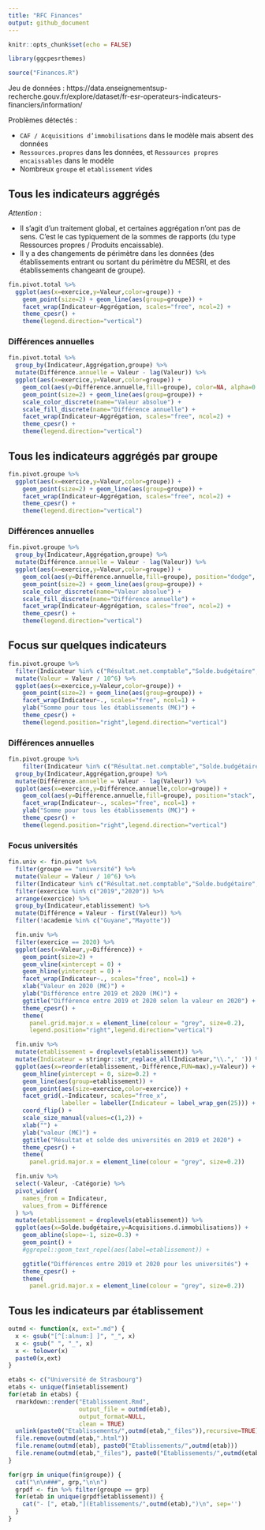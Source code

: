 ```yaml
---
title: "RFC Finances"
output: github_document
---
```


```r
knitr::opts_chunk$set(echo = FALSE)

library(ggcpesrthemes)

source("Finances.R")
```

Jeu de données :
https://data.enseignementsup-recherche.gouv.fr/explore/dataset/fr-esr-operateurs-indicateurs-financiers/information/


Problèmes détectés :

- `CAF / Acquisitions d’immobilisations` dans le modèle mais absent des données
- `Ressources.propres` dans les données, et `Ressources propres encaissables` dans le modèle
- Nombreux `groupe` et `etablissement` vides

## Tous les indicateurs aggrégés

_Attention_ : 

- Il s'agit d'un traitement global, et certaines aggrégation n'ont pas de sens. C'est le cas typiquement de la sommes de rapports (du type Ressources propres / Produits encaissable).
- Il y a des changements de périmètre dans les données (des établissements entrant ou sortant du périmètre du MESRI, et des établissements changeant de groupe).


```r
fin.pivot.total %>%
  ggplot(aes(x=exercice,y=Valeur,color=groupe)) +
    geom_point(size=2) + geom_line(aes(group=groupe)) +
    facet_wrap(Indicateur~Aggrégation, scales="free", ncol=2) +
    theme_cpesr() +
    theme(legend.direction="vertical")
```

### Différences annuelles

```r
fin.pivot.total %>%
  group_by(Indicateur,Aggrégation,groupe) %>%
  mutate(Différence.annuelle = Valeur - lag(Valeur)) %>%
  ggplot(aes(x=exercice,y=Valeur,color=groupe)) +
    geom_col(aes(y=Différence.annuelle,fill=groupe), color=NA, alpha=0.5) +
    geom_point(size=2) + geom_line(aes(group=groupe)) +
    scale_color_discrete(name="Valeur absolue") +
    scale_fill_discrete(name="Différence annuelle") +  
    facet_wrap(Indicateur~Aggrégation, scales="free", ncol=2) +
    theme_cpesr() +
    theme(legend.direction="vertical")
```

## Tous les indicateurs aggrégés par groupe

```r
fin.pivot.groupe %>% 
  ggplot(aes(x=exercice,y=Valeur,color=groupe)) +
    geom_point(size=2) + geom_line(aes(group=groupe)) +
    facet_wrap(Indicateur~Aggrégation, scales="free", ncol=2) +
    theme_cpesr() +
    theme(legend.direction="vertical")
```

### Différences annuelles

```r
fin.pivot.groupe %>%
  group_by(Indicateur,Aggrégation,groupe) %>%
  mutate(Différence.annuelle = Valeur - lag(Valeur)) %>%
  ggplot(aes(x=exercice,y=Valeur,color=groupe)) +
    geom_col(aes(y=Différence.annuelle,fill=groupe), position="dodge", color=NA, alpha=0.5) +
    geom_point(size=2) + geom_line(aes(group=groupe)) +
    scale_color_discrete(name="Valeur absolue") +
    scale_fill_discrete(name="Différence annuelle") +
    facet_wrap(Indicateur~Aggrégation, scales="free", ncol=2) +
    theme_cpesr() +
    theme(legend.direction="vertical")
```

## Focus sur quelques indicateurs

```r
fin.pivot.groupe %>% 
  filter(Indicateur %in% c("Résultat.net.comptable","Solde.budgétaire","Acquisitions.d.immobilisations"), Aggrégation == "Somme") %>%
  mutate(Valeur = Valeur / 10^6) %>%
  ggplot(aes(x=exercice,y=Valeur,color=groupe)) +
    geom_point(size=2) + geom_line(aes(group=groupe)) +
    facet_wrap(Indicateur~., scales="free", ncol=1) +
    ylab("Somme pour tous les établissements (M€)") +
    theme_cpesr() +
    theme(legend.position="right",legend.direction="vertical")
```

### Différences annuelles

```r
fin.pivot.groupe %>%
    filter(Indicateur %in% c("Résultat.net.comptable","Solde.budgétaire","Acquisitions.d.immobilisations"), Aggrégation == "Somme") %>%
  group_by(Indicateur,Aggrégation,groupe) %>%
  mutate(Différence.annuelle = Valeur - lag(Valeur)) %>%
  ggplot(aes(x=exercice,y=Différence.annuelle,color=groupe)) +
    geom_col(aes(y=Différence.annuelle,fill=groupe), position="stack", color=NA, alpha=1) +
    facet_wrap(Indicateur~., scales="free", ncol=1) +
    ylab("Somme pour tous les établissements (M€)") +
    theme_cpesr() +
    theme(legend.position="right",legend.direction="vertical")
```


### Focus universités

```r
fin.univ <- fin.pivot %>%
  filter(groupe == "université") %>%
  mutate(Valeur = Valeur / 10^6) %>%
  filter(Indicateur %in% c("Résultat.net.comptable","Solde.budgétaire","Acquisitions.d.immobilisations")) %>%
  filter(exercice %in% c("2019","2020")) %>%
  arrange(exercice) %>%
  group_by(Indicateur,etablissement) %>%
  mutate(Différence = Valeur - first(Valeur)) %>%
  filter(!academie %in% c("Guyane","Mayotte"))
```

```r
  fin.univ %>%
  filter(exercice == 2020) %>%
  ggplot(aes(x=Valeur,y=Différence)) +
    geom_point(size=2) +
    geom_vline(xintercept = 0) +
    geom_hline(yintercept = 0) +
    facet_wrap(Indicateur~., scales="free", ncol=1) +
    xlab("Valeur en 2020 (M€)") + 
    ylab("Différence entre 2019 et 2020 (M€)") +
    ggtitle("Différence entre 2019 et 2020 selon la valeur en 2020") +
    theme_cpesr() +
    theme(
      panel.grid.major.x = element_line(colour = "grey", size=0.2),
      legend.position="right",legend.direction="vertical")
```

```r
  fin.univ %>%
  mutate(etablissement = droplevels(etablissement)) %>%
  mutate(Indicateur = stringr::str_replace_all(Indicateur,"\\.",' ')) %>%
  ggplot(aes(x=reorder(etablissement,-Différence,FUN=max),y=Valeur)) +
    geom_hline(yintercept = 0, size=0.2) +
    geom_line(aes(group=etablissement)) +
    geom_point(aes(size=exercice,color=exercice)) + 
    facet_grid(.~Indicateur, scales="free_x",
               labeller = labeller(Indicateur = label_wrap_gen(25))) +
    coord_flip() +
    scale_size_manual(values=c(1,2)) +
    xlab("") + 
    ylab("valeur (M€)") +
    ggtitle("Résultat et solde des universités en 2019 et 2020") +
    theme_cpesr() +
    theme(
      panel.grid.major.x = element_line(colour = "grey", size=0.2))
```

```r
  fin.univ %>%
  select(-Valeur, -Catégorie) %>%
  pivot_wider(
    names_from = Indicateur,
    values_from = Différence
  ) %>%
  mutate(etablissement = droplevels(etablissement)) %>%
  ggplot(aes(x=Solde.budgétaire,y=Acquisitions.d.immobilisations)) +
    geom_abline(slope=-1, size=0.3) +
    geom_point() + 
    #ggrepel::geom_text_repel(aes(label=etablissement)) +

    ggtitle("Différences entre 2019 et 2020 pour les universités") +
    theme_cpesr() +
    theme(
      panel.grid.major.x = element_line(colour = "grey", size=0.2))
```

## Tous les indicateurs par établissement


```r
outmd <- function(x, ext=".md") {
  x <- gsub("[^[:alnum:] ]", "_", x)
  x <- gsub(" ", "_", x)
  x <- tolower(x)
  paste0(x,ext)
}
```

```r

etabs <- c("Université de Strasbourg")
etabs <- unique(fin$etablissement)
for(etab in etabs) {
  rmarkdown::render("Etablissement.Rmd",
                    output_file = outmd(etab),
                    output_format=NULL,
                    clean = TRUE)
  unlink(paste0("Etablissements/",outmd(etab,"_files")),recursive=TRUE)
  file.remove(outmd(etab,".html"))
  file.rename(outmd(etab), paste0("Etablissements/",outmd(etab)))
  file.rename(outmd(etab,"_files"), paste0("Etablissements/",outmd(etab,"_files")))
}
```



```r
for(grp in unique(fin$groupe)) {
  cat("\n\n###", grp,"\n\n")
  grpdf <- fin %>% filter(groupe == grp)
  for(etab in unique(grpdf$etablissement)) {
    cat("- [", etab,"](Etablissements/",outmd(etab),")\n", sep='')
  }
}
```


